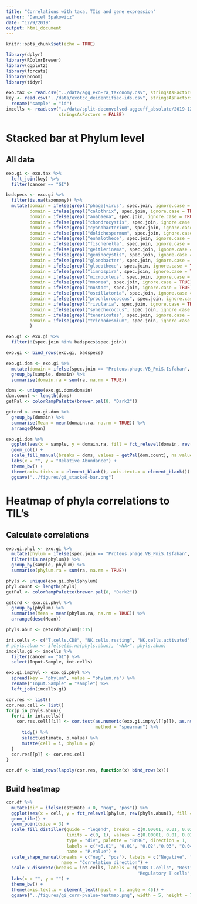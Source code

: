 ```yaml
---
title: "Correlations with taxa, TILs and gene expression"
author: "Daniel Spakowicz"
date: "12/9/2019"
output: html_document
---
```


```r
knitr::opts_chunk$set(echo = TRUE)

library(dplyr)
library(RColorBrewer)
library(ggplot2)
library(forcats)
library(broom)
library(tidyr)
```

```r
exo.tax <- read.csv("../data/agg_exo-ra_taxonomy.csv", stringsAsFactors = FALSE)
key <- read.csv("../data/exotcc_deidentified-ids.csv", stringsAsFactors = FALSE) %>%
  rename("sample" = "id")
imcells <- read.csv("../data/split-deconvolved-aggcuff_absolute/2019-12-09_cibersort_absolute_aggregated+TILS.csv",
                    stringsAsFactors = FALSE)
```


# Stacked bar at Phylum level

## All data
```r
exo.gi <- exo.tax %>%
  left_join(key) %>%
  filter(cancer == "GI")

badspecs <- exo.gi %>%
  filter(is.na(taxonomy)) %>%
  mutate(domain = ifelse(grepl("phage|virus", spec.join, ignore.case = TRUE), "Viruses", domain),
         domain = ifelse(grepl("calothrix", spec.join, ignore.case = TRUE), "Bacteria", domain),
         domain = ifelse(grepl("anabaena", spec.join, ignore.case = TRUE), "Bacteria", domain),
         domain = ifelse(grepl("chondrocystis", spec.join, ignore.case = TRUE), "Bacteria", domain),
         domain = ifelse(grepl("cyanobacterium", spec.join, ignore.case = TRUE), "Bacteria", domain),
         domain = ifelse(grepl("dolichospermum", spec.join, ignore.case = TRUE), "Bacteria", domain),
         domain = ifelse(grepl("euhalothece", spec.join, ignore.case = TRUE), "Bacteria", domain),
         domain = ifelse(grepl("fischerella", spec.join, ignore.case = TRUE), "Bacteria", domain),
         domain = ifelse(grepl("geitlerinema", spec.join, ignore.case = TRUE), "Bacteria", domain),
         domain = ifelse(grepl("geminocystis", spec.join, ignore.case = TRUE), "Bacteria", domain),
         domain = ifelse(grepl("gloeobacter", spec.join, ignore.case = TRUE), "Bacteria", domain),
         domain = ifelse(grepl("gloeothece", spec.join, ignore.case = TRUE), "Bacteria", domain),
         domain = ifelse(grepl("limnospira", spec.join, ignore.case = TRUE), "Bacteria", domain),
         domain = ifelse(grepl("microcoleus", spec.join, ignore.case = TRUE), "Bacteria", domain),
         domain = ifelse(grepl("moorea", spec.join, ignore.case = TRUE), "Bacteria", domain),
         domain = ifelse(grepl("nostoc", spec.join, ignore.case = TRUE), "Bacteria", domain),
         domain = ifelse(grepl("oscillatoria", spec.join, ignore.case = TRUE), "Bacteria", domain),
         domain = ifelse(grepl("prochlorococcus", spec.join, ignore.case = TRUE), "Bacteria", domain),
         domain = ifelse(grepl("rivularia", spec.join, ignore.case = TRUE), "Bacteria", domain),
         domain = ifelse(grepl("synechococcus", spec.join, ignore.case = TRUE) & !grepl("phage|virus", spec.join, ignore.case = TRUE), "Bacteria", domain),
         domain = ifelse(grepl("tenericutes", spec.join, ignore.case = TRUE), "Bacteria", domain),
         domain = ifelse(grepl("trichodesmium", spec.join, ignore.case = TRUE), "Bacteria", domain)
         )

exo.gi <- exo.gi %>%
  filter(!(spec.join %in% badspecs$spec.join))

exo.gi <- bind_rows(exo.gi, badspecs)
```

```r
exo.gi.dom <- exo.gi %>%
  mutate(domain = ifelse(spec.join == "Proteus.phage.VB_PmiS.Isfahan", "Viruses", domain)) %>%
  group_by(sample, domain) %>%
  summarise(domain.ra = sum(ra, na.rm = TRUE))

doms <- unique(exo.gi.dom$domain)
dom.count <- length(doms)
getPal <- colorRampPalette(brewer.pal(8, "Dark2"))

getord <- exo.gi.dom %>%
  group_by(domain) %>%
  summarise(Mean = mean(domain.ra, na.rm = TRUE)) %>%
  arrange(Mean)
```



```r
exo.gi.dom %>%
  ggplot(aes(x = sample, y = domain.ra, fill = fct_relevel(domain, rev(getord$domain)))) +
  geom_col() +
  scale_fill_manual(breaks = doms, values = getPal(dom.count), na.value = "grey", name = "Domain") +
  labs(x = "", y = "Relative Abundance") +
  theme_bw() +
  theme(axis.ticks.x = element_blank(), axis.text.x = element_blank()) +
  ggsave("../figures/gi_stacked-bar.png")
```



# Heatmap of phyla correlations to TIL's

## Calculate correlations

```r
exo.gi.phyl <- exo.gi %>%
  mutate(phylum = ifelse(spec.join == "Proteus.phage.VB_PmiS.Isfahan", "Proteus phage", phylum)) %>%
  filter(!is.na(phylum)) %>%
  group_by(sample, phylum) %>%
  summarise(phylum.ra = sum(ra, na.rm = TRUE))

phyls <- unique(exo.gi.phyl$phylum)
phyl.count <- length(phyls)
getPal <- colorRampPalette(brewer.pal(8, "Dark2"))

getord <- exo.gi.phyl %>%
  group_by(phylum) %>%
  summarise(Mean = mean(phylum.ra, na.rm = TRUE)) %>%
  arrange(desc(Mean))

phyls.abun <- getord$phylum[1:15]
```

```r
int.cells <- c("T.cells.CD8", "NK.cells.resting", "NK.cells.activated", "T.cells.regulatory..Tregs.", "Neutrophils", "TILs")
# phyls.abun <- ifelse(is.na(phyls.abun), "<NA>", phyls.abun)
imcells.gi <- imcells %>%
  filter(cancer == "GI") %>%
  select(Input.Sample, int.cells)

exo.gi.imphyl <- exo.gi.phyl %>%
  spread(key = "phylum", value = "phylum.ra") %>%
  rename("Input.Sample" = "sample") %>%
  left_join(imcells.gi)
```

```r
cor.res <- list()
cor.res.cell <- list()
for(p in phyls.abun){
  for(i in int.cells){
    cor.res.cell[[i]] <- cor.test(as.numeric(exo.gi.imphyl[[p]]), as.numeric(exo.gi.imphyl[[i]]), 
                                  method = "spearman") %>%
      tidy() %>%
      select(estimate, p.value) %>%
      mutate(cell = i, phylum = p)
  }
  cor.res[[p]] <- cor.res.cell
}
```

```r
cor.df <- bind_rows(lapply(cor.res, function(x) bind_rows(x)))
```

## Build heatmap

```r
cor.df %>%
  mutate(dir = ifelse(estimate < 0, "neg", "pos")) %>%
  ggplot(aes(x = cell, y = fct_relevel(phylum, rev(phyls.abun)), fill = p.value, shape = dir)) +
  geom_tile() +
  geom_point(size = 3) +
  scale_fill_distiller(guide = "legend", breaks = c(0.00001, 0.01, 0.02, 0.03, 0.04, 0.05, 0.1, 0.2, 0.5, 1), 
                       limits = c(0, 1), values = c(0.00001, 0.01, 0.02, 0.03, 0.04, 0.05, 0.1, 0.2, 0.5, 1),
                       type = "div", palette = "BrBG", direction = 1, 
                       labels = c("<0.01", "0.01", "0.02","0.03", "0.04","0.05","0.1", "0.2", "0.5", "1"),
                       name = "P.value") +
  scale_shape_manual(breaks = c("neg", "pos"), labels = c("Negative", "Positive"), values = c("-", "+"),
                     name = "Correlation direction") +
  scale_x_discrete(breaks = int.cells, labels = c("CD8 T-cells", "Resting NK cells", "Activated NK cells",
                                                  "Regulatory T cells", "Neutrophils", "TIL")) +
  labs(x = "", y = "") +
  theme_bw() +
  theme(axis.text.x = element_text(hjust = 1, angle = 45)) +
  ggsave("../figures/gi_corr-pvalue-heatmap.png", width = 5, height = 7)
```



